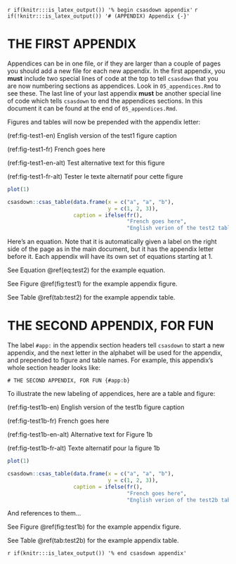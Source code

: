 <!-- The following code should appear at the beginning of the first appendix.
(if you have one)
After that, all subsequent sections will be turned into appendices. -->

`r if(knitr:::is_latex_output()) '% begin csasdown appendix'`
`r if(!knitr:::is_latex_output()) '# (APPENDIX) Appendix {-}'`

\clearpage

# THE FIRST APPENDIX {#app:a}

Appendices can be in one file, or if they are larger than a couple of pages you should add a new file for each new appendix. In the first appendix, you **must** include two special lines of code at the top to tell `csasdown` that you are now numbering sections as appendices. Look in `05_appendices.Rmd` to see these. The last line of your last appendix **must** be another special line of code which tells `csasdown` to end the appendices sections. In this document it can be found at the end of `05_appendices.Rmd`.

Figures and tables will now be prepended with the appendix letter:

(ref:fig-test1-en) English version of the test1 figure caption

(ref:fig-test1-fr) French goes here

(ref:fig-test1-en-alt) Test alternative text for this figure

(ref:fig-test1-fr-alt) Tester le texte alternatif pour cette figure

```r
plot(1)
```

```r

csasdown::csas_table(data.frame(x = c("a", "a", "b"),
                                y = c(1, 2, 3)),
                     caption = ifelse(fr(),
                                      "French goes here",
                                      "English verion of the test2 table caption"))
```

Here's an equation. Note that it is automatically given a label on the right side of the page as in the main document, but it has the appendix letter before it. Each appendix will have its own set of equations starting at 1.

\begin{equation}
  1 + 1
  \label{eq:test2}
\end{equation}

See Equation \@ref(eq:test2) for the example equation.

See Figure \@ref(fig:test1) for the example appendix figure.

See Table \@ref(tab:test2) for the example appendix table.

\clearpage

# THE SECOND APPENDIX, FOR FUN {#app:b}

The label `#app:` in the appendix section headers tell `csasdown` to start a new appendix, and the next letter in the alphabet will be used for the appendix, and prepended to figure and table names. For example, this appendix's whole section header looks like:

`# THE SECOND APPENDIX, FOR FUN {#app:b}`

To illustrate the new labeling of appendices, here are a table and figure:

(ref:fig-test1b-en) English version of the test1b figure caption

(ref:fig-test1b-fr) French goes here

(ref:fig-test1b-en-alt) Alternative text for Figure 1b

(ref:fig-test1b-fr-alt) Texte alternatif pour la figure 1b

```r
plot(1)
```

```r
csasdown::csas_table(data.frame(x = c("a", "a", "b"),
                                y = c(1, 2, 3)),
                     caption = ifelse(fr(),
                                      "French goes here",
                                      "English verion of the test2b table caption"))
```

And references to them...

See Figure \@ref(fig:test1b) for the example appendix figure.

See Table \@ref(tab:test2b) for the example appendix table.


<!-- At the end of your appendices add: -->
`r if(knitr:::is_latex_output()) '% end csasdown appendix'`
